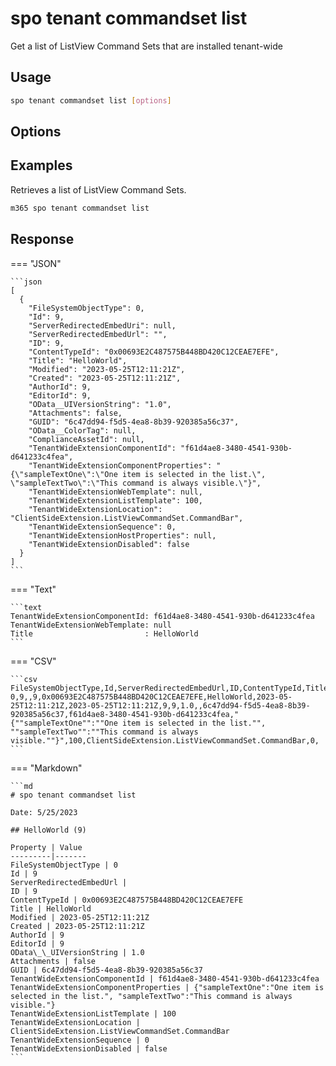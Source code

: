 
# spo tenant commandset list

Get a list of ListView Command Sets that are installed tenant-wide

## Usage

```sh
spo tenant commandset list [options]
```

## Options

<Global />

## Examples

Retrieves a list of ListView Command Sets.

```sh
m365 spo tenant commandset list
```

## Response

=== "JSON"

    ```json
    [
      {
        "FileSystemObjectType": 0,
        "Id": 9,
        "ServerRedirectedEmbedUri": null,
        "ServerRedirectedEmbedUrl": "",
        "ID": 9,
        "ContentTypeId": "0x00693E2C487575B448BD420C12CEAE7EFE",
        "Title": "HelloWorld",
        "Modified": "2023-05-25T12:11:21Z",
        "Created": "2023-05-25T12:11:21Z",
        "AuthorId": 9,
        "EditorId": 9,
        "OData__UIVersionString": "1.0",
        "Attachments": false,
        "GUID": "6c47dd94-f5d5-4ea8-8b39-920385a56c37",
        "OData__ColorTag": null,
        "ComplianceAssetId": null,
        "TenantWideExtensionComponentId": "f61d4ae8-3480-4541-930b-d641233c4fea",
        "TenantWideExtensionComponentProperties": "{\"sampleTextOne\":\"One item is selected in the list.\", \"sampleTextTwo\":\"This command is always visible.\"}",
        "TenantWideExtensionWebTemplate": null,
        "TenantWideExtensionListTemplate": 100,
        "TenantWideExtensionLocation": "ClientSideExtension.ListViewCommandSet.CommandBar",
        "TenantWideExtensionSequence": 0,
        "TenantWideExtensionHostProperties": null,
        "TenantWideExtensionDisabled": false
      }
    ]
    ```

=== "Text"

    ```text
    TenantWideExtensionComponentId: f61d4ae8-3480-4541-930b-d641233c4fea
    TenantWideExtensionWebTemplate: null
    Title                         : HelloWorld
    ```

=== "CSV"

    ```csv
    FileSystemObjectType,Id,ServerRedirectedEmbedUrl,ID,ContentTypeId,Title,Modified,Created,AuthorId,EditorId,OData__UIVersionString,Attachments,GUID,TenantWideExtensionComponentId,TenantWideExtensionComponentProperties,TenantWideExtensionListTemplate,TenantWideExtensionLocation,TenantWideExtensionSequence,TenantWideExtensionDisabled
    0,9,,9,0x00693E2C487575B448BD420C12CEAE7EFE,HelloWorld,2023-05-25T12:11:21Z,2023-05-25T12:11:21Z,9,9,1.0,,6c47dd94-f5d5-4ea8-8b39-920385a56c37,f61d4ae8-3480-4541-930b-d641233c4fea,"{""sampleTextOne"":""One item is selected in the list."", ""sampleTextTwo"":""This command is always visible.""}",100,ClientSideExtension.ListViewCommandSet.CommandBar,0,
    ```

=== "Markdown"

    ```md
    # spo tenant commandset list

    Date: 5/25/2023

    ## HelloWorld (9)

    Property | Value
    ---------|-------
    FileSystemObjectType | 0
    Id | 9
    ServerRedirectedEmbedUrl |
    ID | 9
    ContentTypeId | 0x00693E2C487575B448BD420C12CEAE7EFE
    Title | HelloWorld
    Modified | 2023-05-25T12:11:21Z
    Created | 2023-05-25T12:11:21Z
    AuthorId | 9
    EditorId | 9
    OData\_\_UIVersionString | 1.0
    Attachments | false
    GUID | 6c47dd94-f5d5-4ea8-8b39-920385a56c37
    TenantWideExtensionComponentId | f61d4ae8-3480-4541-930b-d641233c4fea
    TenantWideExtensionComponentProperties | {"sampleTextOne":"One item is selected in the list.", "sampleTextTwo":"This command is always visible."}
    TenantWideExtensionListTemplate | 100
    TenantWideExtensionLocation | ClientSideExtension.ListViewCommandSet.CommandBar
    TenantWideExtensionSequence | 0
    TenantWideExtensionDisabled | false
    ```
